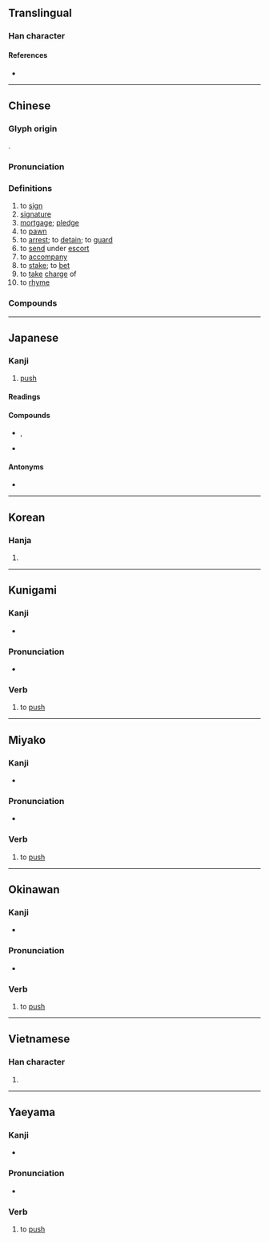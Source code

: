 {{character info/new}}
==Translingual==

===Han character===
{{Han char|rn=64|rad=手|as=05|sn=8|four=56050|canj=QWL|ids=⿰扌甲}}

====References====
* {{Han ref|kx=0424.070|dkj=11929|dj=0772.030|hdz=31851.080|uh=62BC|ud=25276|bh=A9E3|bd=43491}}

----

==Chinese==
{{zh-forms}}

===Glyph origin===
{{Han etym}}
{{Han compound|手|甲|ls=psc|c1=s|c2=p|alt1=扌}}.

===Pronunciation===
{{zh-pron
|m=yā
|c=aap3,aat3
|h=pfs=ap
|md=ák
|mn=qz,tw,xm,zz:ah/qz,tw,xm,zz:ap
|mn_note=ah - vernacular; ap - literary
|mn-t=ah4/ab4
|mn-t_note=ab4 - “to rhyme”
|w=4aq,4khaq
|w_note=4khaq - used in {{zh-l|*押牌九}}
|mc=y
|oc=y
|cat=v,n
}}

===Definitions===
{{zh-hanzi}}

# to [[sign]]
# [[signature]]
# [[mortgage]]; [[pledge]]
# to [[pawn]]
# to [[arrest]]; to [[detain]]; to [[guard]]
# to [[send]] under [[escort]]
# to [[accompany]]
# to [[stake]]; to [[bet]]
# to [[take]] [[charge]] of
# to [[rhyme]]

===Compounds===
{{zh-der|僉押|合轍押韻|寄押|典押|封押|在押|十字花押|假扣押|判押|套畫押字|押寶|押租|押司|押船|抵押品|押注|押寨夫人|押運|押帳|押牙|押差|押衙|押鋪|押座文|押頭|押花|押款|押金|抵押權|押尾|畫押|押孤丁|押解|抵押|押赴|看押|押車|押牢|押匯|抵押放款|押字|拘押|押榜|押番|押送|收押|押櫃|押放|押韻|扣押|押票|押床|押隊|押當|監押|押店|押付|羈押|簽押房|結押|質押|籤押|花押印|花押|關押|轄押|紅字黑押|管押}}

{{zh-cat|Intermediate}}

----

==Japanese==

===Kanji===
{{ja-kanji|grade=c|rs=手05}}

# [[push]]
{{attention|ja|more glosses and/or senses may be needed. I added [[push]] as the single character is often used as signs on doors with this meaning.}}

====Readings====
{{ja-readings
|goon=きょう<けふ, よう<えふ
|kanon=おう<あふ, こう<かふ
|kun=お-す, お-さえる, おし-
}}

====Compounds====
* {{ja-r|押忍|おっす|rom=-}}, {{ja-r|押っ忍|おっす}}
* {{ja-r|押収|おうしゅう}}

====Antonyms====
* {{l|ja|引||pull}}

----

==Korean==

===Hanja===
{{ko-hanja|hangeul=[[압]], [[갑]]|eumhun=|rv=ap, gap|mr=ap, kap|y=ap, kap}}

# {{defn|lang=ko|sort=手05}}

----

==Kunigami==

===Kanji===
{{head|xug|kanji}}

* {{ja-readings|kun=[[ふすん]] ([[押すん]], fusun)}}

===Pronunciation===
* {{IPA|/ɸusuŋ/|lang=xug}}

===Verb===
{{head|xug|verb|hiragana|ふすん|romaji|fusun}}

# to [[push]]

----

==Miyako==

===Kanji===
{{head|mvi|kanji}}

* {{ja-readings|kun=[[うす]] ([[押す]], usu)}}

===Pronunciation===
* {{IPA|/uss̩/|lang=mvi}}

===Verb===
{{head|mvi|verb|hiragana|うす|romaji|usu}}

# to [[push]]

----

==Okinawan==

===Kanji===
{{head|ryu|kanji}}

* {{ja-readings|kun=[[うしゅん]] ([[押しゅん]], ushun)}}

===Pronunciation===
* {{IPA|/ʔuɕuŋ/|lang=ryu}}

===Verb===
{{head|ryu|verb|hiragana|うしゅん|romaji|ushun}}

# to [[push]]

----

==Vietnamese==

===Han character===
{{vi-hantu|[[áp]], [[ắp]], [[ép]], [[ẹp]], [[ét]], [[ếp]], [[ghép]], [[giẹp]], [[ốp]], [[ướp]]|rs=手05}}

# {{defn|lang=vi|sort=手05}}

----

==Yaeyama==

===Kanji===
{{head|rys|kanji}}

* {{ja-readings|kun=[[うすん]] ([[押すん]], usun)}}

===Pronunciation===
* {{IPA|/ʔusuŋ/|lang=rys}}

===Verb===
{{head|rys|verb|hiragana|うすん|romaji|usun}}

# to [[push]]